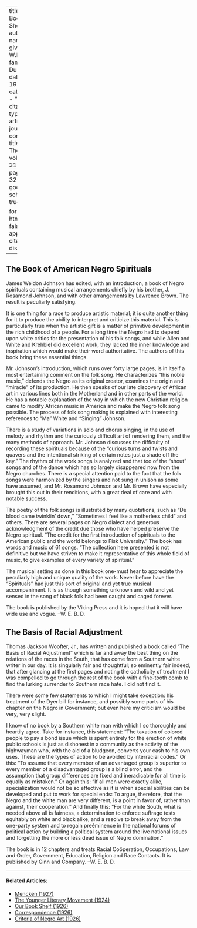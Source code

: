 
---
title: 'Our Book Shelf'
author:
  - name:
      given: W.E.B.
      family: Du Bois
date: May 1925
categories: 
  - ""
citation: 
  type: article-journal
  container-title: The Crisis
  volume: 31
  issue: 1
  page: 31-32
google-scholar: true

format:
  html:
    toc: false
    appendix-cite-as: display
---



<h2>The Book of American Negro Spirituals</h2> 

James Weldon Johnson has edited, with an introduction, a book of Negro spirituals containing musical arrangements chiefly by his brother, J. Rosamond Johnson, and with other arrangements by Lawrence Brown. The result is peculiarly satisfying. 

It is one thing for a race to produce artistic material; it is quite another thing for it to produce the ability to interpret and criticize this material. This is particularly true when the artistic gift is a matter of primitive development in the rich childhood of a people. For a long time the Negro had to depend upon white critics for the presentation of his folk songs, and while Allen and White and Krehbiel did excellent work, they lacked the inner knowledge and inspiration which would make their word authoritative. The authors of this book bring these essential things. 

Mr. Johnson's introduction, which runs over forty large pages, is in itself a most entertaining comment on the folk song. He characterizes "this noble music," defends the Negro as its original creator, examines the origin and "miracle" of its production. He then speaks of our late discovery of African art in various lines both in the Motherland and in other parts of the world. He has a notable explanation of the way in which the new Christian religion came to modify African music in America and make the Negro folk song possible. The process of folk song making is explained with interesting references to "Ma" White and "Singing" Johnson. 

There is a study of variations in solo and chorus singing, in the use of melody and rhythm and the curiously difficult art of rendering them, and the many methods of approach. Mr. Johnson discusses the difficulty of recording these spirituals because of the "curious turns and twists and quavers and the intentional striking of certain notes just a shade off the key." The rhythm of the work songs is analyzed and that too of the "shout" songs and of the dance which has so largely disappeared now from the Negro churches. There is a special attention paid to the fact that the folk songs were harmonized by the singers and not sung in unison as some have assumed, and Mr. Rosamond Johnson and Mr. Brown have especially brought this out in their renditions, with a great deal of care and with notable success. 

The poetry of the folk songs is illustrated by many quotations, such as "De blood came twinklin' down," "Sometimes I feel like a motherless child" and others. There are several pages on Negro dialect and generous acknowledgment of the credit due those who have helped preserve the Negro spiritual. "The credit for the first introduction of spirituals to the American public and the world belongs to Fisk University." The book has words and music of 61 songs. "The collection here presented is not definitive but we have striven to make it representative of this whole field of music, to give examples of every variety of spiritual." 

The musical setting as done in this book one-must hear to appreciate the peculiarly high and unique quality of the work. Never before have the "Spirituals" had just this sort of original and yet true musical accompaniment. It is as though something unknown and wild and yet sensed in the song of black folk had been caught and caged forever. 

The book is published by the Viking Press and it is hoped that it will have wide use and vogue. <span class="right">--W. E. B. D.</span>

<h2> The Basis of Racial Adjustment </h2>

Thomas Jackson Woofter, Jr., has written and published a book called "The Basis of Racial Adjustment" which is far and away the best thing on the relations of the races in the South, that has come from a Southern white writer in our day. It is singularly fair and thoughtful; so eminently fair indeed, that after glancing at the first pages and noting the catholicity of treatment I was compelled to go through the rest of the book with a fine-tooth comb to find the lurking surrender to Southern race hate. I did not find it. 

There were some few statements to which I might take exception: his treatment of the Dyer bill for instance, and possibly some parts of his chapter on the Negro in Government; but even here my criticism would be very, very slight. 

I know of no book by a Southern white man with which I so thoroughly and heartily agree. Take for instance, this statement: "The taxation of colored people to pay a bond issue which is spent entirely for the erection of white public schools is just as dishonest in a community as the activity of the highwayman who, with the aid of a bludgeon, converts your cash to his own uses. These are the types of action to be avoided by interracial codes." Or this: "To assume that every member of an advantaged group is superior to every member of a disadvantaged group is a blind error, and the assumption that group differences are fixed and ineradicable for all time is equally as mistaken." Or again this: "If all men were exactly alike, specialization would not be so effective as it is when special abilities can be developed and put to work for special ends: To argue, therefore, that the Negro and the white man are very different, is a point in favor of, rather than against, their cooperation." And finally this: "For the white South, what is needed above all is fairness, a determination to enforce suffrage tests equitably on white and black alike, and a resolve to break away from the one-party system and to regain preéminence in the national forums of political action by building a political system around the live national issues and forgetting the more or less dead issue of Negro domination."

The book is in 12 chapters and treats Racial Coöperation, Occupations, Law and Order, Government, Education, Religion and Race Contacts. It is published by Ginn and Company. <span class="right">--W. E. B. D.</span>

<!-- Similar articles start here -->
<div  class="clear-wrap"></div>
<hr>
#### Related Articles:

* [Mencken (1927)](/Volumes/34/08/mencken.html)
* [The Younger Literary Movement (1924)](/Volumes/27/04/younger_movement.html)
* [Our Book Shelf (1926)](/Volumes/31/03/book_shelf.html)
* [Correspondence (1926)](/Volumes/31/05/correspondence.html)
* [Criteria of Negro Art (1926)](/Volumes/32/06/criteria_of_negro_art.html)

<!-- Similar articles end here -->